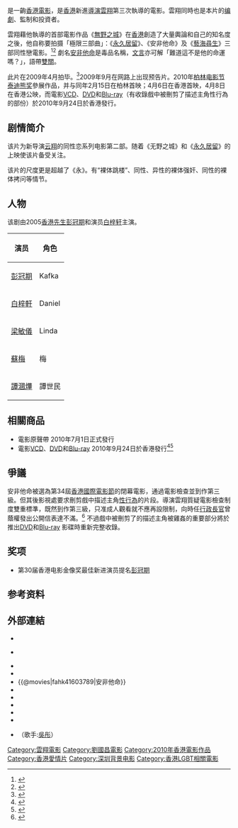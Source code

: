 {{Infobox_Film
| name = 安非他命
| original_name = ''{{lang|en|Amphetamine}}''
| image = AMPHETAMIN POSTER 20100118-1.jpg
| director = [[雲翔|雲翔]]、[[劉國昌|劉國昌]]
| producer = [[雲翔|雲翔]]
| producer_2 = 黎家豪、劉韻儀
| writer = [[雲翔|雲翔]]
| editing = [[麥曦茵|麥曦茵]]
| cinematography = [[林志堅|林志堅]]
| music = 何山、于逸堯
| starring = [[彭冠期|彭冠期]]<br />[[白梓轩|白梓轩]]
| distributor = [[高先電影有限公司|高先電影有限公司]]
| runtime = 97 分钟
| language = [[粤語|粤語]]、[[英語|英語]]、[[普通話|普通話]]
| gross = 
| country = {{香港電影產地}}
| preceded_by = [[永久居留|永久居留]]
| followed_by = [[藝海尋生|藝海尋生]]
| released = {{HK}}：{{film date|2010|4|8}}{{TWN}}：{{film date|2010|8|13}}
| imdb_id = tt1603789
| website = {{official|1=http://www.amphetaminemovie.com/?lang=zh-tw}}
}}
{{engname|《安非他命》|''Amphetamine''}}是一齣[[香港電影|香港電影]]，是[[香港|香港]]新進[[導演|導演]][[雲翔|雲翔]]第三次執導的電影。雲翔同時也是本片的[[编劇|编劇]]、監制和投資者。

雲翔藉他執導的首部電影作品《[[無野之城|無野之城]]》在[[香港|香港]]創造了大量輿論和自己的知名度之後，他自称要拍摄「極限三部曲」：《[[永久居留|永久居留]]》、《安非他命》及《[[藝海尋生|藝海尋生]]》三部同性戀電影。<ref>{{Cite web |url=http://www.hkifflink.net/2009/04/12/3175/ |title=香港國際電影節HKIFF網上筆記連線 |accessdate=2009-10-17 |archive-date=2010-01-18 |archive-url=https://web.archive.org/web/20100118095622/http://www.hkifflink.net/2009/04/12/3175/ |dead-url=yes }}</ref><ref>{{Cite web |url=http://blog.udn.com/maijoyu/2979817 |title=麥若愚的電影世界（2009年5月25日） |accessdate=2009年10月17日 |archive-date=2009年9月27日 |archive-url=https://web.archive.org/web/20090927045505/http://blog.udn.com/maijoyu/2979817 |dead-url=no }}</ref> 劇名[[安非他命|安非他命]]是毒品名稱，[[文言|文言]]亦可解「難道這不是他的命運嗎？」，語帶[[雙關|雙關]]。

此片在2009年4月拍毕。<ref>{{Cite web |url=http://paper.wenweipo.com/2009/04/28/FA0904280001.htm |title=香港文汇报 |accessdate=2009-10-17 |archive-date=2010-02-22 |archive-url=https://web.archive.org/web/20100222063235/http://paper.wenweipo.com/2009/04/28/FA0904280001.htm |dead-url=no }}</ref>2009年9月在网路上出现预告片。2010年[[柏林电影节|柏林电影节]][[泰迪熊奖|泰迪熊奖]]參展作品，并与同年2月15日在柏林首映；4月6日在香港首映，4月8日在香港公映，而電影[[VCD|VCD]]、[[DVD|DVD]]和[[Blu-ray|Blu-ray]]（有收錄戲中被刪剪了描述主角性行為的部份）於2010年9月24日於香港發行。

== 剧情简介 ==
该片为新导演[[云翔|云翔]]的同性恋系列电影第二部。随着《无野之城》和《[[永久居留|永久居留]]》的上映使该片备受关注。

该片的尺度更是超越了《永》。有“裸体跳楼”、同性、异性的裸体强奸、同性的裸体拷问等情节。

== 人物 ==
该剧由2005[[香港先生|香港先生]][[彭冠期|彭冠期]]和演员[[白梓轩|白梓轩]]主演。
{| class="wikitable sortable"
!演员
!角色
|-
|[[彭冠期|彭冠期]]
|Kafka
|-
|[[白梓軒|白梓軒]]
|Daniel
|-
|[[梁敏儀|梁敏儀]]
|Linda
|-
|[[蘇梅|蘇梅]]
|梅
|-
|[[譚漍燁|譚漍燁]]
|譚世民
|}

==相關商品==
*電影原聲帶 2010年7月1日正式發行
*電影[[VCD|VCD]]、[[DVD|DVD]]和[[Blu-ray|Blu-ray]] 2010年9月24日於香港發行<ref>{{Cite web |url=http://www.yesasia.com/global/%E5%AE%89%E9%9D%9E%E4%BB%96%E5%91%BD-dvd-%E9%A6%99%E6%B8%AF%E7%89%88/1023506160-0-0-0-zh_TW/info.html |title=安非他命 (DVD) (香港版) YESASIA.com |accessdate=2010-09-18 |archive-date=2010-09-22 |archive-url=https://web.archive.org/web/20100922040150/http://www.yesasia.com/global/%E5%AE%89%E9%9D%9E%E4%BB%96%E5%91%BD-dvd-%E9%A6%99%E6%B8%AF%E7%89%88/1023506160-0-0-0-zh_TW/info.html |dead-url=no }}</ref><ref>{{Cite web |url=http://www.yesasia.com/global/%E5%AE%89%E9%9D%9E%E4%BB%96%E5%91%BD-blu-ray-%E9%A6%99%E6%B8%AF%E7%89%88/1023506186-0-0-0-zh_TW/info.html |title=安非他命 (Blu-ray) (香港版) YESASIA.com |accessdate=2010-09-18 |archive-date=2010-10-11 |archive-url=https://web.archive.org/web/20101011072129/http://www.yesasia.com/global/%E5%AE%89%E9%9D%9E%E4%BB%96%E5%91%BD-blu-ray-%E9%A6%99%E6%B8%AF%E7%89%88/1023506186-0-0-0-zh_TW/info.html |dead-url=no }}</ref>

== 爭議 ==
安非他命被選為第34屆[[香港國際電影節|香港國際電影節]]的閉幕電影，通過電影檢查並到作第三級。但其後影視處要求刪剪戲中描述主角[[性行為|性行為]]的片段。導演雲翔質疑電影檢查制度雙重標準，既然到作第三級，只准成人觀看就不應再設限制，向時任[[行政長官|行政長官]]曾蔭權發出公開信表達不滿。<ref>{{cite news | publisher=明報 | url=http://news.mingpao.com/20100331/gza5.htm | title=《安非他命》導演函特首 求「完整」公映性行為內容被刪 轟電檢雙重標準 | accessdate=2010-03-31 | archive-date=2010-04-03 | archive-url=https://web.archive.org/web/20100403134132/http://news.mingpao.com/20100331/gza5.htm | dead-url=no }}</ref> 不過戲中被刪剪了的描述主角被雞姦的重要部分將於推出[[DVD|DVD]]和[[Blu-ray|Blu-ray]] 影碟時重新完整收錄。

== 奖项 ==
*第30届香港电影金像奖最佳新进演员提名[[彭冠期|彭冠期]]

== 参考资料 ==
{{reflist}}

== 外部連結 ==
*{{official|1=http://www.amphetaminemovie.com/?lang=zh-tw}}

*{{hkmdb title|14366}}

*{{Yahoomovie id|3491|安非他命}}
*{{MSN movie|1404|安非他命}}
*{{@movies|fahk41603789|安非他命}}
*{{Mtime|100817|安非他命}}
*{{douban|title=安非他命}}
*{{rotten-tomatoes|amphetamine_2010|安非他命}}
*{{Amg movie|515876|安非他命}}
*{{imdb title|1603789}}
*{{youtube|lOXL-PGPXRY|概念主題曲 - 〈斷橋〉}}（歌手:[[吳彤|吳彤]]）

{{雲翔}}
{{DEFAULTSORT:An安}}
[[Category:雲翔電影|Category:雲翔電影]]
[[Category:劉國昌電影|Category:劉國昌電影]]
[[Category:2010年香港電影作品|Category:2010年香港電影作品]]
[[Category:香港愛情片|Category:香港愛情片]]
[[Category:深圳背景电影|Category:深圳背景电影]]
[[Category:香港LGBT相關電影|Category:香港LGBT相關電影]]